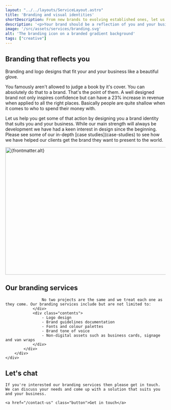 ```yaml
---
layout: "../../layouts/ServiceLayout.astro"
title: 'Branding and visual identities'
shortDescription: From new brands to evolving established ones, let us help you with a brand you can be proud of
description: '<p>Your brand should be a reflection of you and your business. We work closely with our clients to come up with compelling and engaging logos and brand guidelines.</p><p>Whether you need a brand new start or help evolving an established brand then we are here to help.</p>'
image: '/src/assets/services/branding.svg'
alt: 'The branding icon on a branded gradient background'
tags: ["creative"]
---
```



<section class="strip text-center w-clamp-xl intro-section">
<h2 class="text-5 fw-normal mb-2">
    Branding that reflects you
</h2>

<p class="text-1">
    Branding and logo designs that fit your and your business like a beautiful glove.
</p>
</section>
<Strip theme="MID">
    <div class="wrapper">
        <div class="strip-inner">
            <div class="grid">
                <div class="contents">
                    <p class="text-1 fw-medium">You famously aren't allowed to judge a book by it's cover. You can absolutely do that to a brand. That's the point of them. A well designed brand not only inspires confidence but can have a 23% increase in revenue when applied to all the right places. Basically people are quite shallow when it comes to who to spend their money with. </p>
                    <p class="text-0">Let us help you get some of that action by designing you a brand identity that suits you and your business. While our main strength will always be development we have had a keen interest in design since the beginning. Please see some of our in-depth [case studies](case-studies) to see how we have helped our clients get the brand they want to present to the world.</p>
                </div>
                <div class="image">
                    <div class="card-fancy-image">
                        <Image src={frontmatter.image} alt={frontmatter.alt} loading="lazy" width="800" height="400" class="card-image" />
                    </div>	
                </div>
            </div>
        </div>
    </div>
</Strip>
<Strip theme="DARK">
    <FeaturedProject />
</Strip>
<Strip theme="MID">
    <div class="wrapper">
        <div class="strip-inner">
            <h2 class="heading">
                Our branding services
            </h2>
            <div class="content-grid">
                <div class="contents">
                    
                    No two projects are the same and we treat each one as they come. Our branding services include but are not limited to:
                </div>
                <div class="contents">
                    - Logo design
                    - Brand guidelines documentation
                    - Fonts and colour palettes
                    - Brand tone of voice
                    - Non-digital assets such as business cards, signage and van wraps
                </div>
            </div>
        </div>
    </div>
</Strip>

<GradientContentStrip horse="EATING">
    <h2 class="heading">
        Let's chat
    </h2>

    If you're interested our branding services then please get in touch. We can discuss your needs and come up with a solution that suits you and your business.

    <a href="/contact-us" class="button">Get in touch</a>
</GradientContentStrip>

<Clients />
